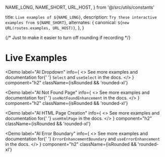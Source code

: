   NAME_LONG,
  NAME_SHORT,
  URL_HOST,
} from '@/src/utils/constants'

  title: `Live examples of ${NAME_LONG}`,
  description: `Try these interactive examples from ${NAME_SHORT}`,
  alternates: {
    canonical: `${new URL(routes.examples, URL_HOST)}`,
  },
}

{/* Just to make it easier to turn off rounding if recording */}

# Live Examples

<Demo
  label="AI Dropdown"
  info={
    <>
      See more examples and documentation for{' '}
      <Link href={routes.select}>
        `Select` and `useSelect` in the docs.
      </Link>
    </>
  }
  component="h2"
  className={isRounded && 'rounded-xl'}
>
  <DemoSelect />
</Demo>

<Demo
  label="AI Not Found Page"
  info={
    <>
      See more examples and documentation for{' '}
      <Link href={routes.notFound}>`useNotFoundEnhancement` in the docs.</Link>
    </>
  }
  component="h2" className={isRounded && 'rounded-xl'}

>

  <DemoNotFound />
</Demo>

<Demo
  label="AI HTML Page Creation"
  info={
    <>
      See more examples and documentation for{' '}
      <Link href={routes.htmlPage}>`useHtmlPage` in the docs.</Link>
    </>
  }
  component="h2" className={isRounded && 'rounded-xl'}

>

  <DemoHTMLPage />
</Demo>

<Demo
  label="AI Error Boundary"
  info={
    <>
      See more examples and documentation for{' '}
      <Link href={routes.errors}>`ErrorEnhancementBoundary` and `useErrorEnhancement` in the docs.</Link>
    </>
  }
  component="h2" className={isRounded && 'rounded-xl'}

>

  <DemoError />
</Demo>
